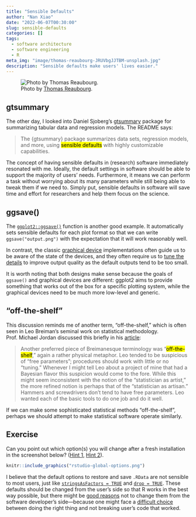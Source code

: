```yaml
---
title: "Sensible Defaults"
author: "Nan Xiao"
date: "2022-06-07T00:30:00"
slug: sensible-defaults
categories: []
tags:
  - software architecture
  - software engineering
  - R
meta_img: "image/thomas-reaubourg-JRUVbgJJTBM-unsplash.jpg"
description: "Sensible defaults make users' lives easier."
---
```


![Photo by [Thomas Reaubourg](https://unsplash.com/photos/JRUVbgJJTBM).](/image/thomas-reaubourg-JRUVbgJJTBM-unsplash.jpg)

## gtsummary

The other day, I looked into Daniel Sjoberg's
[gtsummary](https://www.danieldsjoberg.com/gtsummary/)
package for summarizing tabular data and regression models.
The README says:

> The {gtsummary} package summarizes data sets, regression models, and more,
> using <mark>sensible defaults</mark> with highly customizable capabilities.

The concept of having sensible defaults in (research) software immediately
resonated with me. Ideally, the default settings in software should be
able to support the majority of users' needs.
Furthermore, it means we can perform a task without worrying about its many
parameters while still being able to tweak them if we need to.
Simply put, sensible defaults in software will save time and effort
for researchers and help them focus on the science.

## ggsave()

The [`ggplot2::ggsave()`](https://ggplot2.tidyverse.org/reference/ggsave.html)
function is another good example.
It automatically sets sensible defaults for each plot format so that we can
write `ggsave("output.png")` with the expectation that it will work reasonably well.

In contrast, the classic
[graphical device](https://bookdown.org/rdpeng/exdata/graphics-devices.html)
implementations often guide us to be aware of the state of the devices,
and they often require us to [tune the details](https://ragg.r-lib.org/)
to improve output quality as the default outputs tend to be too small.

It is worth noting that both designs make sense because the goals of `ggsave()`
and graphical devices are different: ggplot2 aims to provide something that
works out of the box for a specific plotting system, while the graphical devices
need to be much more low-level and generic.

## "off-the-shelf"

This discussion reminds me of another term, "off-the-shelf," which is often
seen in Leo Breiman's seminal work on statistical methodology.
Prof. Michael Jordan discussed this briefly in his
[article](https://doi.org/10.1214/10-AOAS387):

> Another preferred piece of Breimanesque terminology was
> "<mark>off-the-shelf</mark>," again a rather physical metaphor.
> Leo tended to be suspicious of "free parameters"; procedures should work with
> little or no "tuning." Whenever I might tell Leo about a project of mine that
> had a Bayesian flavor this suspicion would come to the fore.
> While this might seem inconsistent with the notion of the
> "statistician as artist," the more refined notion is perhaps that of the
> "statistician as artisan." Hammers and screwdrivers don't tend to have free
> parameters. Leo wanted each of the basic tools to do one job and do it well.

If we can make some sophisticated statistical methods "off-the-shelf",
perhaps we should attempt to make statistical software operate similarly.

## Exercise

Can you point out which option(s) you will change after
a fresh installation in the screenshot below?
([Hint 1](https://rstats.wtf/source-and-blank-slates.html),
[Hint 2](https://rmd4sci.njtierney.com/rstudio-what-and-why.html)).

```r
knitr::include_graphics("rstudio-global-options.png")
```

I believe that the default options to restore and save `.RData` are not sensible
to most users, just like
[`stringsAsFactors = TRUE`](https://developer.r-project.org/Blog/public/2020/02/16/stringsasfactors/)
and [`drop = TRUE`](https://win-vector.com/2018/02/27/r-tip-use-drop-false-with-data-frames/).
These defaults should be changed from the user's side so that R works in the
best way possible, but there might be
[good reasons](https://community.rstudio.com/t/defaults-of-saving-and-restoring-workspace/939/2)
not to change them from the software developer's side---because one might
face a [difficult choice](https://yihui.org/en/2018/11/biggest-regret-knitr/)
between doing the right thing and not breaking user's code that worked.
